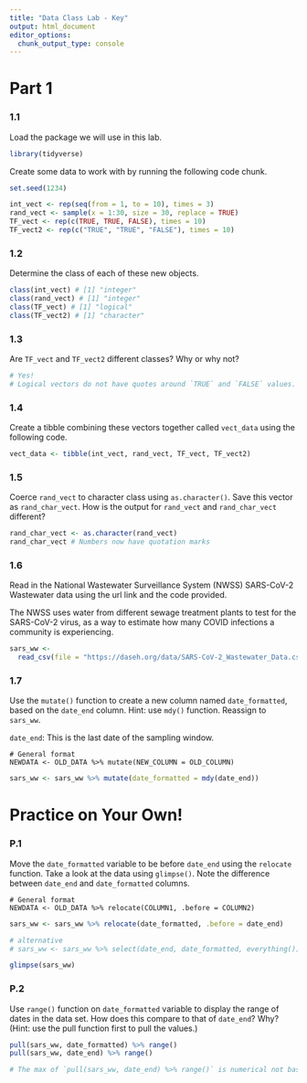 ```yaml
---
title: "Data Class Lab - Key"
output: html_document
editor_options: 
  chunk_output_type: console
---
```


# Part 1

### 1.1

Load the package we will use in this lab. 

```r
library(tidyverse)
```

Create some data to work with by running the following code chunk.

```r
set.seed(1234)

int_vect <- rep(seq(from = 1, to = 10), times = 3)
rand_vect <- sample(x = 1:30, size = 30, replace = TRUE)
TF_vect <- rep(c(TRUE, TRUE, FALSE), times = 10)
TF_vect2 <- rep(c("TRUE", "TRUE", "FALSE"), times = 10)
```

### 1.2

Determine the class of each of these new objects.

```r
class(int_vect) # [1] "integer"
class(rand_vect) # [1] "integer"
class(TF_vect) # [1] "logical"
class(TF_vect2) # [1] "character"
```

### 1.3

Are `TF_vect` and `TF_vect2` different classes? Why or why not?

```r
# Yes!
# Logical vectors do not have quotes around `TRUE` and `FALSE` values.
```

### 1.4

Create a tibble combining these vectors together called `vect_data` using the following code.

```r
vect_data <- tibble(int_vect, rand_vect, TF_vect, TF_vect2)
```

### 1.5

Coerce `rand_vect` to character class using `as.character()`. Save this vector as `rand_char_vect`. How is the output for `rand_vect` and `rand_char_vect` different?

```r
rand_char_vect <- as.character(rand_vect)
rand_char_vect # Numbers now have quotation marks
```

### 1.6

Read in the National Wastewater Surveillance System (NWSS) SARS-CoV-2 Wastewater data using the url link and the code provided. 

The NWSS uses water from different sewage treatment plants to test for the SARS-CoV-2 virus, as a way to estimate how many COVID infections a community is experiencing.

```r
sars_ww <- 
  read_csv(file = "https://daseh.org/data/SARS-CoV-2_Wastewater_Data.csv")
```

### 1.7

Use the `mutate()` function to create a new column named `date_formatted`, based on the `date_end` column. Hint: use `mdy()` function. Reassign to `sars_ww`.

`date_end`: This is the last date of the sampling window.

```
# General format
NEWDATA <- OLD_DATA %>% mutate(NEW_COLUMN = OLD_COLUMN)
```

```r
sars_ww <- sars_ww %>% mutate(date_formatted = mdy(date_end))
```


# Practice on Your Own!

### P.1

Move the `date_formatted` variable to be before `date_end` using the `relocate` function. Take a look at the data using `glimpse()`. Note the difference between `date_end` and `date_formatted` columns.

```
# General format
NEWDATA <- OLD_DATA %>% relocate(COLUMN1, .before = COLUMN2)
```

```r
sars_ww <- sars_ww %>% relocate(date_formatted, .before = date_end)

# alternative
# sars_ww <- sars_ww %>% select(date_end, date_formatted, everything()) %>% head() 

glimpse(sars_ww)

```

### P.2

Use `range()` function on `date_formatted` variable to display the range of dates in the data set. How does this compare to that of `date_end`? Why? (Hint: use the pull function first to pull the values.)

```r
pull(sars_ww, date_formatted) %>% range()
pull(sars_ww, date_end) %>% range()

# The max of `pull(sars_ww, date_end) %>% range()` is numerical not based on date.
```
